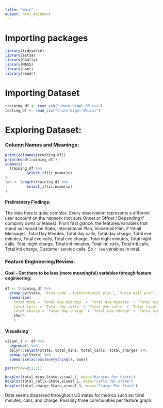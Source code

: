 ```yaml
---
title: "main"
output: html_document
---
```


# Importing packages

```r
library(tidyverse)
library(astsa)
library(GGally)
library(MASS)
library(nnet)
library(readr)
```


# Importing Dataset

```r
training_df <- read_csv("churn-bigml-80.csv")
testing_df <- read_csv("churn-bigml-20.csv")
```

# Exploring Dataset:

### Column Names and Meanings:

```r
print(colnames(training_df))
print(head(training_df))
summary(
  training_df %>%
          select_if(is.numeric)
)
len <- length(training_df %>%
          select_if(is.numeric)
)
```

#### Prelimanary Findings:

The data here is quite complex. Every observation represents a different user account on the network (not sure Onnet or Offnet / Depending if company owns or leases). From first glance, the features/variables that stand out would be State, International Plan, Voicemail Plan, # Vmail Messages, Total Day Minutes, Total day calls, Total day charge, Total eve minutes, Total eve calls, Total eve charge, Total night minutes, Total night calls, Total night charge, Total intl minutes, Total intl calls, Total intl calls, Total intl charge, Customer service calls. So `r len` variables in total.

### Feature Engineering/Review:

#### Goal - Get there to be less (more meaningful) variables through feature engineering:

```r
df <- training_df %>%
  group_by(State, `Area code`,`International plan`, `Voice mail plan`, `Account length`) %>%
  summarize(
    total_mins = `Total day minutes` + `Total eve minutes` + `Total night minutes` + `Total intl minutes`, 
    total_calls = `Total day calls` + `Total eve calls` + `Total night calls` + `Total intl calls`,
    total_charge = `Total day charge` + `Total eve charge` + `Total night charge` + `Total intl charge`,
    Churn
    )
```

#### Visualising

```r
visual_1 <- df %>%
  ungroup() %>%
  dplyr::select(State, total_mins, total_calls, total_charge) %>%
  group_by(State) %>%
  summarise(across(everything(), sum))

par(mfrow=c(1,3))

boxplot(total_mins~State,visual_1, main="Minutes Per State")
boxplot(total_calls~State,visual_1, main="Calls Per State")
boxplot(total_charge~State,visual_1, main="Charge Per State")
```

Data seems dispersed throughout US states for metrics such as: total minutes, calls, and charge. Possibly three communities per feature graph. 



